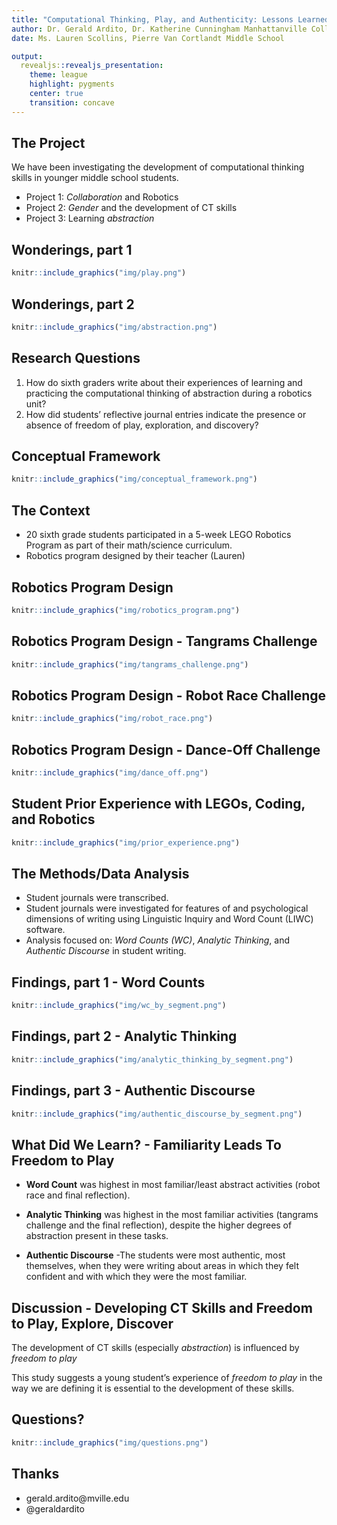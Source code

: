 ```yaml
---
title: "Computational Thinking, Play, and Authenticity: Lessons Learned from a 6th Grade Robotics Program"
author: Dr. Gerald Ardito, Dr. Katherine Cunningham Manhattanville College
date: Ms. Lauren Scollins, Pierre Van Cortlandt Middle School

output:
  revealjs::revealjs_presentation:
    theme: league
    highlight: pygments
    center: true
    transition: concave
---
```


## The Project

We have been investigating the development of computational thinking skills in younger middle school students.

- Project 1: *Collaboration* and Robotics
- Project 2: *Gender* and the development of CT skills
- Project 3: Learning *abstraction*


## Wonderings, part 1

```r
knitr::include_graphics("img/play.png")
```

## Wonderings, part 2

```r
knitr::include_graphics("img/abstraction.png")
```

## Research Questions
   
1. How do sixth graders write about their experiences of learning and practicing the computational thinking of abstraction during a robotics unit?
2. How did students’ reflective journal entries indicate the presence or absence of freedom of play, exploration, and discovery?

## Conceptual Framework

```r
knitr::include_graphics("img/conceptual_framework.png")
```



## The Context

- 20 sixth grade students participated in a 5-week LEGO Robotics Program as part of their math/science curriculum.
- Robotics program designed by their teacher (Lauren)

## Robotics Program Design

```r
knitr::include_graphics("img/robotics_program.png")
```

## Robotics Program Design - Tangrams Challenge

```r
knitr::include_graphics("img/tangrams_challenge.png")
```

## Robotics Program Design - Robot Race Challenge

```r
knitr::include_graphics("img/robot_race.png")
```

## Robotics Program Design - Dance-Off Challenge

```r
knitr::include_graphics("img/dance_off.png")
```

## Student Prior Experience with LEGOs, Coding, and Robotics
```r
knitr::include_graphics("img/prior_experience.png")
```

## The Methods/Data Analysis
- Student journals were transcribed.
- Student journals were investigated for features of and psychological dimensions of writing   using Linguistic Inquiry and Word Count (LIWC) software.
- Analysis focused on: *Word Counts (WC)*, *Analytic Thinking*, and *Authentic Discourse* in student writing.

## Findings, part 1 - Word Counts

```r
knitr::include_graphics("img/wc_by_segment.png")
```

## Findings, part 2 - Analytic Thinking

```r
knitr::include_graphics("img/analytic_thinking_by_segment.png")
```

## Findings, part 3 - Authentic Discourse

```r
knitr::include_graphics("img/authentic_discourse_by_segment.png")
```

## What Did We Learn? - Familiarity Leads To Freedom to Play

- **Word Count** was highest in most familiar/least abstract activities (robot race and final reflection).

- **Analytic Thinking** was highest in the most familiar activities (tangrams challenge and the final reflection), despite the higher degrees of abstraction present in these tasks.

- **Authentic Discourse** -The students were most authentic, most themselves, when they were writing about areas in which they felt confident and with which they were the most familiar.


## Discussion - Developing CT Skills and Freedom to Play, Explore, Discover

The development of CT skills (especially *abstraction*) is influenced by *freedom to play*

This study suggests a young student’s experience of *freedom to play* in the way we are defining it is essential to the development of these skills. 


## Questions?

```r
knitr::include_graphics("img/questions.png")
```

## Thanks
- gerald.ardito@mville.edu
- @geraldardito


